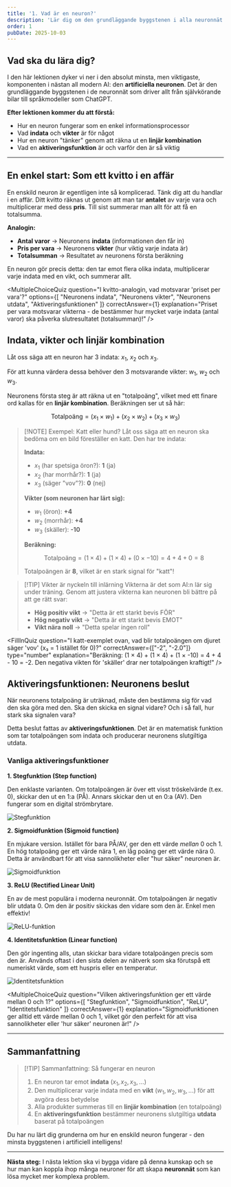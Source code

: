 ```yaml
---
title: '1. Vad är en neuron?'
description: 'Lär dig om den grundläggande byggstenen i alla neuronnät: den artificiella neuronen. Vi utforskar hur den väger samman information för att fatta ett beslut.'
order: 1
pubDate: 2025-10-03
---
```



## Vad ska du lära dig?

I den här lektionen dyker vi ner i den absolut minsta, men viktigaste, komponenten i nästan all modern AI: den **artificiella neuronen**. Det är den grundläggande byggstenen i de neuronnät som driver allt från självkörande bilar till språkmodeller som ChatGPT.

**Efter lektionen kommer du att förstå:**

- Hur en neuron fungerar som en enkel informationsprocessor
- Vad **indata** och **vikter** är för något
- Hur en neuron "tänker" genom att räkna ut en **linjär kombination**
- Vad en **aktiveringsfunktion** är och varför den är så viktig

---

## En enkel start: Som ett kvitto i en affär

En enskild neuron är egentligen inte så komplicerad. Tänk dig att du handlar i en affär. Ditt kvitto räknas ut genom att man tar **antalet** av varje vara och multiplicerar med dess **pris**. Till sist summerar man allt för att få en totalsumma.

**Analogin:**

- **Antal varor** → Neuronens **indata** (informationen den får in)
- **Pris per vara** → Neuronens **vikter** (hur viktig varje indata är)
- **Totalsumman** → Resultatet av neuronens första beräkning

En neuron gör precis detta: den tar emot flera olika indata, multiplicerar varje indata med en vikt, och summerar allt.

<MultipleChoiceQuiz 
  question="I kvitto-analogin, vad motsvarar 'priset per vara'?"
  options={[
    "Neuronens indata",
    "Neuronens vikter",
    "Neuronens utdata",
    "Aktiveringsfunktionen"
  ]}
  correctAnswer={1}
  explanation="Priset per vara motsvarar vikterna - de bestämmer hur mycket varje indata (antal varor) ska påverka slutresultatet (totalsumman)!"
/>

## Indata, vikter och linjär kombination

Låt oss säga att en neuron har 3 indata: $x_1$, $x_2$ och $x_3$.

För att kunna värdera dessa behöver den 3 motsvarande vikter: $w_1$, $w_2$ och $w_3$.

Neuronens första steg är att räkna ut en "totalpoäng", vilket med ett finare ord kallas för en **linjär kombination**. Beräkningen ser ut så här:

$$
\text{Totalpoäng} = (x_1 \times w_1) + (x_2 \times w_2) + (x_3 \times w_3)
$$

> [!NOTE] Exempel: Katt eller hund?
> Låt oss säga att en neuron ska bedöma om en bild föreställer en katt. Den har tre indata:
> 
> **Indata:**
> - $x_1$ (har spetsiga öron?): **1** (ja)
> - $x_2$ (har morrhår?): **1** (ja)
> - $x_3$ (säger "vov"?): **0** (nej)
> 
> **Vikter (som neuronen har lärt sig):**
> - $w_1$ (öron): **+4**
> - $w_2$ (morrhår): **+4**
> - $w_3$ (skäller): **-10**
> 
> **Beräkning:**
> 
> $$
> \text{Totalpoäng} = (1 \times 4) + (1 \times 4) + (0 \times -10) = 4 + 4 + 0 = 8
> $$
> 
> Totalpoängen är **8**, vilket är en stark signal för "katt"!

> [!TIP] Vikter är nyckeln till inlärning
> Vikterna är det som AI:n lär sig under träning. Genom att justera vikterna kan neuronen bli bättre på att ge rätt svar:
> 
> - **Hög positiv vikt** → "Detta är ett starkt bevis FÖR"
> - **Hög negativ vikt** → "Detta är ett starkt bevis EMOT"
> - **Vikt nära noll** → "Detta spelar ingen roll"

<FillInQuiz 
  question="I katt-exemplet ovan, vad blir totalpoängen om djuret säger 'vov' (x₃ = 1 istället för 0)?"
  correctAnswer={["-2", "-2.0"]}
  type="number"
  explanation="Beräkning: (1 × 4) + (1 × 4) + (1 × -10) = 4 + 4 - 10 = -2. Den negativa vikten för 'skäller' drar ner totalpoängen kraftigt!"
/>

## Aktiveringsfunktionen: Neuronens beslut

När neuronens totalpoäng är uträknad, måste den bestämma sig för vad den ska göra med den. Ska den skicka en signal vidare? Och i så fall, hur stark ska signalen vara?

Detta beslut fattas av **aktiveringsfunktionen**. Det är en matematisk funktion som tar totalpoängen som indata och producerar neuronens slutgiltiga utdata.

### Vanliga aktiveringsfunktioner

**1. Stegfunktion (Step function)**

Den enklaste varianten. Om totalpoängen är över ett visst tröskelvärde (t.ex. 0), skickar den ut en 1:a (PÅ). Annars skickar den ut en 0:a (AV). Den fungerar som en digital strömbrytare.

![Stegfunktion](../../assets/images/steg.png)

**2. Sigmoidfunktion (Sigmoid function)**

En mjukare version. Istället för bara PÅ/AV, ger den ett värde *mellan* 0 och 1. En hög totalpoäng ger ett värde nära 1, en låg poäng ger ett värde nära 0. Detta är användbart för att visa sannolikheter eller "hur säker" neuronen är.

![Sigmoidfunktion](../../assets/images/sigmoid.png)

**3. ReLU (Rectified Linear Unit)**

En av de mest populära i moderna neuronnät. Om totalpoängen är negativ blir utdata 0. Om den är positiv skickas den vidare som den är. Enkel men effektiv!

![ReLU-funktion](../../assets/images/relu.png)

**4. Identitetsfunktion (Linear function)**

Den gör ingenting alls, utan skickar bara vidare totalpoängen precis som den är. Används oftast i den sista delen av nätverk som ska förutspå ett numeriskt värde, som ett huspris eller en temperatur.

![Identitetsfunktion](../../assets/images/identitet.png)

<MultipleChoiceQuiz 
  question="Vilken aktiveringsfunktion ger ett värde mellan 0 och 1?"
  options={[
    "Stegfunktion",
    "Sigmoidfunktion",
    "ReLU",
    "Identitetsfunktion"
  ]}
  correctAnswer={1}
  explanation="Sigmoidfunktionen ger alltid ett värde mellan 0 och 1, vilket gör den perfekt för att visa sannolikheter eller 'hur säker' neuronen är!"
/>

---

## Sammanfattning

> [!TIP] Sammanfattning: Så fungerar en neuron
> 1. En neuron tar emot **indata** ($x_1, x_2, x_3, ...$)
> 2. Den multiplicerar varje indata med en **vikt** ($w_1, w_2, w_3, ...$) för att avgöra dess betydelse
> 3. Alla produkter summeras till en **linjär kombination** (en totalpoäng)
> 4. En **aktiveringsfunktion** bestämmer neuronens slutgiltiga **utdata** baserat på totalpoängen

Du har nu lärt dig grunderna om hur en enskild neuron fungerar - den minsta byggstenen i artificiell intelligens!

---

**Nästa steg:** I nästa lektion ska vi bygga vidare på denna kunskap och se hur man kan koppla ihop många neuroner för att skapa **neuronnät** som kan lösa mycket mer komplexa problem.



